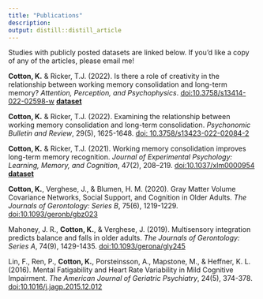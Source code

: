 ```yaml
---
title: "Publications"
description:
output: distill::distill_article
---
```


Studies with publicly posted datasets are linked below. If you'd like a copy of any of the articles, please email me!

**Cotton, K.** & Ricker, T.J. (2022). Is there a role of creativity in the relationship between working memory consolidation and long-term memory? *Attention, Perception, and Psychophysics*. [doi:10.3758/s13414-022-02598-w](https://doi.org/10.3758/s13414-022-02598-w)   **[dataset](https://osf.io/n4d7f/)**

**Cotton, K.** & Ricker, T.J. (2022). Examining the relationship between working memory consolidation and long-term consolidation. *Psychonomic Bulletin and Review*, 29(5), 1625-1648. [doi: 10.3758/s13423-022-02084-2](https://doi.org/10.3758/s13423-022-02084-2)

**Cotton, K.** & Ricker, T.J. (2021). Working memory consolidation improves long-term memory recognition. *Journal of Experimental Psychology: Learning, Memory, and Cognition*, 47(2), 208–219. [doi:10.1037/xlm0000954](https://doi.org/10.1037/xlm0000954)   **[dataset](https://osf.io/4xe9t/)**

**Cotton, K.**, Verghese, J., & Blumen, H. M. (2020). Gray Matter Volume Covariance Networks, Social Support, and Cognition in Older Adults. *The Journals of Gerontology: Series B*, 75(6), 1219-1229. [doi:10.1093/geronb/gbz023](https://doi.org/10.1093/geronb/gbz023)

Mahoney, J. R., **Cotton, K.**, & Verghese, J. (2019). Multisensory integration predicts balance and falls in older adults. *The Journals of Gerontology: Series A*, 74(9), 1429-1435. [doi:10.1093/gerona/gly245](https://doi.org/10.1093/gerona/gly245)

Lin, F., Ren, P., **Cotton, K.**, Porsteinsson, A., Mapstone, M., & Heffner, K. L. (2016). Mental Fatigability and Heart Rate Variability in Mild Cognitive Impairment. *The American Journal of Geriatric Psychiatry*, 24(5), 374-378. [doi:10.1016/j.jagp.2015.12.012](https://doi.org/10.1016/j.jagp.2015.12.012)



